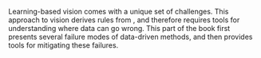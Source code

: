\cleardoublepage
\part{Challenges in Learning-Based Vision}
\reviewcomment{Summarize the content of this part.}

Learning-based vision comes with a unique set of challenges. This approach to vision derives rules from \textit{data}, and therefore requires tools for understanding where data can go wrong. This part of the book first presents several failure modes of data-driven methods, and then provides tools for mitigating these failures.


\vspace{\baselineskip}

\begin{itemize}
\item {\bf{\Chap{\ref{chapter:bias_and_shift}}}} introduces the problem of dataset bias and distribution shift. We also encounter the issue of adversarial examples. These problems all come down to a gap between how the model is trained and how it will be used.

\item {\bf{\Chap{\ref{chapter:data_augmentation}}}} presents one way of dealing with this gap: train on a more diverse distribution of data.

\item {\bf{\Chap{\ref{chapter:transfer_learning}}}} presents a second way of dealing with the gap: adapt your models to bridge the gap.

\end{itemize}
